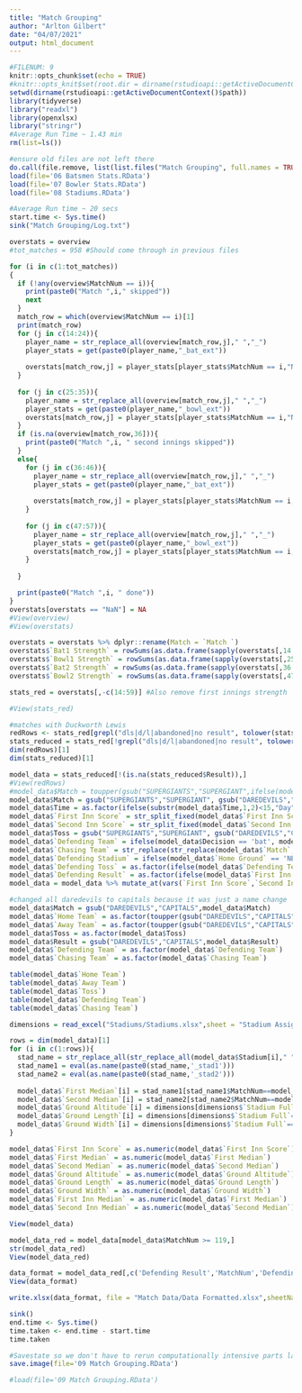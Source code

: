 ```yaml
---
title: "Match Grouping"
author: "Arlton Gilbert"
date: "04/07/2021"
output: html_document
---
```


```r
#FILENUM: 9
knitr::opts_chunk$set(echo = TRUE)
#knitr::opts_knit$set(root.dir = dirname(rstudioapi::getActiveDocumentContext()$path))
setwd(dirname(rstudioapi::getActiveDocumentContext()$path))
library(tidyverse)
library("readxl")
library(openxlsx)
library("stringr")
#Average Run Time ~ 1.43 min
rm(list=ls())

```

```r
#ensure old files are not left there
do.call(file.remove, list(list.files("Match Grouping", full.names = TRUE)))
load(file='06 Batsmen Stats.RData')
load(file='07 Bowler Stats.RData')
load(file='08 Stadiums.RData')

```

```r
#Average Run time ~ 20 secs
start.time <- Sys.time()
sink("Match Grouping/Log.txt")

```

```r
overstats = overview
#tot_matches = 958 #Should come through in previous files

for (i in c(1:tot_matches))
{
  if (!any(overview$MatchNum == i)){
    print(paste0("Match ",i," skipped"))
    next
  }
  match_row = which(overview$MatchNum == i)[1]
  print(match_row)
  for (j in c(14:24)){
    player_name = str_replace_all(overview[match_row,j]," ","_")
    player_stats = get(paste0(player_name,"_bat_ext"))
    
    overstats[match_row,j] = player_stats[player_stats$MatchNum == i,"Net Weighted Bat Strength"]
  }
  
  for (j in c(25:35)){
    player_name = str_replace_all(overview[match_row,j]," ","_")
    player_stats = get(paste0(player_name,"_bowl_ext"))
    overstats[match_row,j] = player_stats[player_stats$MatchNum == i,"Net Weighted Bowl Strength"]
  }
  if (is.na(overview[match_row,36])){
    print(paste0("Match ",i, " second innings skipped"))
  }
  else{
    for (j in c(36:46)){
      player_name = str_replace_all(overview[match_row,j]," ","_")
      player_stats = get(paste0(player_name,"_bat_ext"))
      
      overstats[match_row,j] = player_stats[player_stats$MatchNum == i,"Net Weighted Bat Strength"]  
    }
    
    for (j in c(47:57)){
      player_name = str_replace_all(overview[match_row,j]," ","_")
      player_stats = get(paste0(player_name,"_bowl_ext"))
      overstats[match_row,j] = player_stats[player_stats$MatchNum == i,"Net Weighted Bowl Strength"]
    }
    
  }

  print(paste0("Match ",i, " done"))
}
overstats[overstats == "NaN"] = NA
#View(overview)
#View(overstats)

```

```r
overstats = overstats %>% dplyr::rename(Match = `Match `)
overstats$`Bat1 Strength` = rowSums(as.data.frame(sapply(overstats[,14:24], as.numeric)),na.rm=TRUE)
overstats$`Bowl1 Strength` = rowSums(as.data.frame(sapply(overstats[,25:35], as.numeric)),na.rm=TRUE)
overstats$`Bat2 Strength` = rowSums(as.data.frame(sapply(overstats[,36:46], as.numeric)),na.rm=TRUE)
overstats$`Bowl2 Strength` = rowSums(as.data.frame(sapply(overstats[,47:57], as.numeric)),na.rm=TRUE)

stats_red = overstats[,-c(14:59)] #Also remove first innings strength

#View(stats_red)

```

```r

#matches with Duckworth Lewis
redRows <- stats_red[grepl("dls|d/l|abandoned|no result", tolower(stats_red$Result)), ]
stats_reduced = stats_red[!grepl("dls|d/l|abandoned|no result", tolower(stats_red$Result)),]
dim(redRows)[1]
dim(stats_reduced)[1]

model_data = stats_reduced[!(is.na(stats_reduced$Result)),]
#View(redRows)
#model_data$Match = toupper(gsub("SUPERGIANTS","SUPERGIANT",ifelse(model_data$MatchNum < 645, gsub("CAPITALS","DAREDEVILS",model_data$Match), gsub("DAREDEVILS","CAPITALS",model_data$Match))))
model_data$Match = gsub("SUPERGIANTS","SUPERGIANT", gsub("DAREDEVILS","CAPITALS",toupper(model_data$Match)))
model_data$Time = as.factor(ifelse(substr(model_data$Time,1,2)<15,"Day","Day/Night"))
model_data$`First Inn Score` = str_split_fixed(model_data$`First Inn Score`, "-", 2)[,1]
model_data$`Second Inn Score` = str_split_fixed(model_data$`Second Inn Score`, "-", 2)[,1]
model_data$Toss = gsub("SUPERGIANTS","SUPERGIANT", gsub("DAREDEVILS","CAPITALS",toupper(model_data$Toss)))
model_data$`Defending Team` = ifelse(model_data$Decision == 'bat', model_data$Toss,str_replace(str_replace(model_data$`Match`,model_data$Toss,"")," VS ",""))
model_data$`Chasing Team` = str_replace(str_replace(model_data$`Match`,model_data$`Defending Team`,"")," VS ","")
model_data$`Defending Stadium` = ifelse(model_data$`Home Ground` == 'NEUTRAL','NEUTRAL', ifelse(model_data$`Home Ground` == model_data$`Defending Team`,'HOME','AWAY'))
model_data$`Defending Toss` = as.factor(ifelse(model_data$`Defending Team` == toupper(model_data$Toss),"WON","LOST"))
model_data$`Defending Result` = as.factor(ifelse(model_data$`First Inn Score` >= model_data$`Second Inn Score`,1,0))
model_data = model_data %>% mutate_at(vars(`First Inn Score`,`Second Inn Score`), as.numeric)

#changed all daredevils to capitals because it was just a name change
model_data$Match = gsub("DAREDEVILS","CAPITALS",model_data$Match)
model_data$`Home Team` = as.factor(toupper(gsub("DAREDEVILS","CAPITALS",model_data$`Home Team`)))
model_data$`Away Team` = as.factor(toupper(gsub("DAREDEVILS","CAPITALS",model_data$`Away Team`)))
model_data$Toss = as.factor(model_data$Toss)
model_data$Result = gsub("DAREDEVILS","CAPITALS",model_data$Result)
model_data$`Defending Team` = as.factor(model_data$`Defending Team`)
model_data$`Chasing Team` = as.factor(model_data$`Chasing Team`)

```

```r
table(model_data$`Home Team`)
table(model_data$`Away Team`)
table(model_data$`Toss`)
table(model_data$`Defending Team`)
table(model_data$`Chasing Team`)

```

```r
dimensions = read_excel("Stadiums/Stadiums.xlsx",sheet = "Stadium Assigned")

```

```r
rows = dim(model_data)[1]
for (i in c(1:rows)){
  stad_name = str_replace_all(str_replace_all(model_data$Stadium[i]," ","_"),",","_")
  stad_name1 = eval(as.name(paste0(stad_name,'_stad1')))
  stad_name2 = eval(as.name(paste0(stad_name,'_stad2')))
  
  model_data$`First Median`[i] = stad_name1[stad_name1$MatchNum==model_data$MatchNum[i],"StadMedAvg_1"]
  model_data$`Second Median`[i] = stad_name2[stad_name2$MatchNum==model_data$MatchNum[i],"StadMedAvg_2"]
  model_data$`Ground Altitude`[i] = dimensions[dimensions$`Stadium Full`==model_data$Stadium[i],"Ground Altitude"] 
  model_data$`Ground Length`[i] = dimensions[dimensions$`Stadium Full`==model_data$Stadium[i],"Ground Length"]   
  model_data$`Ground Width`[i] = dimensions[dimensions$`Stadium Full`==model_data$Stadium[i],"Ground Width"]   
}

model_data$`First Inn Score` = as.numeric(model_data$`First Inn Score`)
model_data$`First Median` = as.numeric(model_data$`First Median`)
model_data$`Second Median` = as.numeric(model_data$`Second Median`)
model_data$`Ground Altitude` = as.numeric(model_data$`Ground Altitude`)
model_data$`Ground Length` = as.numeric(model_data$`Ground Length`)
model_data$`Ground Width` = as.numeric(model_data$`Ground Width`)
model_data$`First Inn Median` = as.numeric(model_data$`First Median`)
model_data$`Second Inn Median` = as.numeric(model_data$`Second Median`)

View(model_data)

```

```r
model_data_red = model_data[model_data$MatchNum >= 119,]
str(model_data_red)
View(model_data_red)

data_format = model_data_red[,c('Defending Result','MatchNum','Defending Team','Chasing Team','Defending Stadium','Time','Defending Toss','Bat2 Strength','Bowl2 Strength','First Inn Score','First Inn Median','Second Inn Median','Ground Altitude','Ground Length','Ground Width')]
View(data_format)

```

```r
write.xlsx(data_format, file = "Match Data/Data Formatted.xlsx",sheetName ="Match", append = FALSE)

```

```r
sink()
end.time <- Sys.time()
time.taken <- end.time - start.time
time.taken

#Savestate so we don't have to rerun computationally intensive parts later
save.image(file='09 Match Grouping.RData')

```

```r
#load(file='09 Match Grouping.RData')

```

```r
```